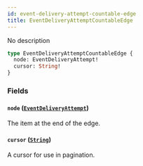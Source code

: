 ```yaml
---
id: event-delivery-attempt-countable-edge
title: EventDeliveryAttemptCountableEdge
---
```


No description

```graphql
type EventDeliveryAttemptCountableEdge {
  node: EventDeliveryAttempt!
  cursor: String!
}
```

### Fields

#### `node` ([`EventDeliveryAttempt`](../../../developer/api-reference/objects/event-delivery-attempt))

The item at the end of the edge.

#### `cursor` ([`String`](../../../developer/api-reference/scalars/string))

A cursor for use in pagination.
